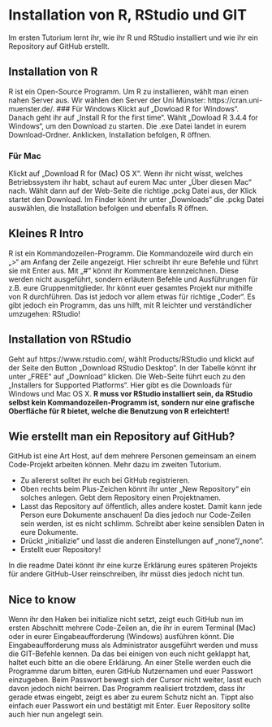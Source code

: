 # Installation von R, RStudio und GIT
Im ersten Tutorium lernt ihr, wie ihr R und RStudio installiert und wie ihr ein Repository auf GitHub erstellt.

## Installation von R
R ist ein Open-Source Programm. Um R zu installieren, wählt man einen nahen Server aus. Wir wählen den Server der Uni Münster: https://cran.uni-muenster.de/.
### Für Windows
Klickt auf „Dowload R for Windows“. Danach geht ihr auf „Install R for the first time“. Wählt „Dowload R 3.4.4 for Windows“, um den Download zu starten. Die .exe Datei landet in eurem Download-Ordner. Anklicken, Installation befolgen, R öffnen.

### Für Mac
Klickt auf „Download R for (Mac) OS X“. Wenn ihr nicht wisst, welches Betriebssystem ihr habt, schaut auf eurem Mac unter „Über diesen Mac“ nach. Wählt dann auf der Web-Seite die richtige .pckg Datei aus, der Klick startet den Download. Im Finder könnt ihr unter „Downloads“ die .pckg Datei auswählen, die Installation befolgen und ebenfalls R öffnen.

## Kleines R Intro
R ist ein Kommandozeilen-Programm. Die Kommandozeile wird durch ein „>“ am Anfang der Zeile angezeigt. Hier schreibt ihr eure Befehle und führt sie mit Enter aus. Mit „#“ könnt ihr Kommentare kennzeichnen. Diese werden nicht ausgeführt, sondern erläutern Befehle und Ausführungen für z.B. eure Gruppenmitglieder.
Ihr könnt euer gesamtes Projekt nur mithilfe von R durchführen. Das ist jedoch vor allem etwas für richtige „Coder“. Es gibt jedoch ein Programm, das uns hilft, mit R leichter und verständlicher umzugehen: RStudio!

## Installation von RStudio
Geht auf https://www.rstudio.com/, wählt Products/RStudio und klickt auf der Seite den Button „Download RStudio Desktop“. In der Tabelle könnt ihr unter „FREE“ auf „Download“ klicken. Die Web-Seite führt euch zu den „Installers for Supported Platforms“. Hier gibt es die Downloads für Windows und Mac OS X.
**R muss vor RStudio installiert sein, da RStudio selbst kein Kommandozeilen-Programm ist, sondern nur eine grafische Oberfläche für R bietet, welche die Benutzung von R erleichtert!**

## Wie erstellt man ein Repository auf GitHub?
GitHub ist eine Art Host, auf dem mehrere Personen gemeinsam an einem Code-Projekt arbeiten können. Mehr dazu im zweiten Tutorium. 

* Zu allererst solltet ihr euch bei GitHub registrieren.
* Oben rechts beim Plus-Zeichen könnt ihr unter „New Repository“ ein solches anlegen. Gebt dem Repository einen Projektnamen.
* Lasst das Repository auf öffentlich, alles andere kostet. Damit kann jede Person eure Dokumente anschauen! Da dies jedoch nur Code-Zeilen sein werden, ist es nicht schlimm. Schreibt aber keine sensiblen Daten in eure Dokumente.
* Drückt „initializie“ und lasst die anderen Einstellungen auf „none“/„none“.
* Erstellt euer Repository!

In die readme Datei könnt ihr eine kurze Erklärung eures späteren Projekts für andere GitHub-User reinschreiben, ihr müsst dies jedoch nicht tun.

## Nice to know

Wenn ihr den Haken bei initialize nicht setzt, zeigt euch GitHub nun im ersten Abschnitt mehrere Code-Zeilen an, die ihr in eurem Terminal (Mac) oder in eurer Eingabeaufforderung (Windows) ausführen könnt. Die Eingabeaufforderung muss als Administrator ausgeführt werden und muss die GIT-Befehle kennen. Da das bei einigen von euch nicht geklappt hat, haltet euch bitte an die obere Erklärung.
An einer Stelle werden euch die Programme darum bitten, euren GitHub Nutzernamen und euer Passwort einzugeben. Beim Passwort bewegt sich der Cursor nicht weiter, lasst euch davon jedoch nicht beirren. Das Programm realisiert trotzdem, dass ihr gerade etwas eingebt, zeigt es aber zu eurem Schutz nicht an. Tippt also einfach euer Passwort ein und bestätigt mit Enter.
Euer Repository sollte auch hier nun angelegt sein.
